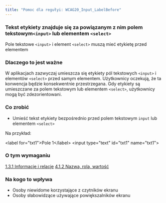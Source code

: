 ```yaml
---
title: "Pomoc dla regułyi: WCAG20_Input_LabelBefore"
---
```


<div className="toolHelp">
<Row>
<Column colLg={16} colMd={8} colSm={4} className="toolHead">

### Tekst etykiety znajduje się za powiązanym z nim polem tekstowym`<input>` lub elementem `<select>`

<div id="locLevel"></div>

Pole tekstowe `<input>` i element `<select>` muszą mieć etykietę przed elementem

</Column>
</Row>
<Row>
<Column colLg={11} colMd={5} colSm={4} className="toolMain">

### Dlaczego to jest ważne

W aplikacjach zazwyczaj umieszcza się etykiety pól tekstowych `<input>` i elementów `<select>` przed samym elementem. Użytkownicy oczekują, że ta konwencja będzie konsekwentnie przestrzegana. Gdy etykiety są umieszczane za polem tekstowym lub elementem `<select>`, użytkownicy mogą być zdezorientowani.


<div id="locSnippet"></div>

### Co zrobić

* Umieść tekst etykiety bezpośrednio przed polem tekstowym `input` lub elementem `<select>`

Na przykład:

<CodeSnippet type="single" light={true}>&lt;label for="txt1"&gt;Pole 1&lt;/label&gt; &lt;input type="text" id="txt1" name="txt1"&gt;</CodeSnippet>

</Column>
<Column colLg={5} colMd={3} colSm={4} className="toolLeft">

### O tym wymaganiu

[1.3.1 Informacje i relacje](https://www.ibm.com/able/guidelines/ci162/info_and_relationships.html)
[4.1.2 Nazwa, rola, wartość](https://www.ibm.com/able/guidelines/ci162/name_role_value.html)

### Na kogo to wpływa

* Osoby niewidome korzystające z czytników ekranu
* Osoby słabowidzące używające powiększalników ekranu

</Column>
</Row>
</div>
